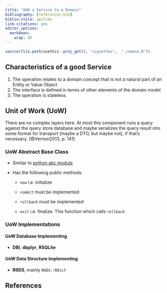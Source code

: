 ---
title: "Add a Service to a Domain"
bibliography: [references.bib]
biblio-style: apalike
link-citations: yes
editor_options: 
  markdown: 
    wrap: 80
---

```{r, include = FALSE}
source(file.path(usethis::proj_get(), "vignettes",  "_common.R"))
```

## Characteristics of a good **Service**

1.  The operation relates to a domain concept that is not a natural part of an
    Entity or Value Object
2.  The interface is defined in terms of other elements of the domain model
3.  The operation is stateless.

## Unit of Work (UoW)

There are no complex layers here. At most this component runs a query against
the query store database and maybe serializes the query result into some format
for transport (maybe a DTO, but maybe not), if that's necessary. [@Vernon2013,
p. 141]

### UoW Abstract Base Class

-   Similar to [python abc module](https://docs.python.org/3/library/abc.html)

-   Has the following public methods:

    -   `new` i.e. initialize

    -   `commit` must be implemented

    -   `rollback` must be implemented

    -   `exit` i.e. finalize. This function which calls `rollback`

<!-- https://github.com/cosmicpython/code/blob/chapter_07_aggregate/src/allocation/service_layer/unit_of_work.py -->

### UoW Implementations

#### UoW Database Implementing

-   **DBI**, **dbplyr**, **RSQLite**

#### UoW Data Structure Implementing

-   **R6DS**, mainly `R6DS::RDict`

## References
